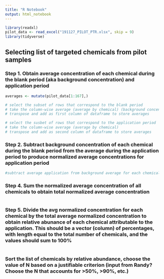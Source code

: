 ```yaml
---
title: "R Notebook"
output: html_notebook
---
```



```r
library(readxl)
pilot_data <- read_excel("191127_PILOT_PTR.xlsx", skip = 9)
library(tidyverse)
```

## Selecting list of targeted chemicals from pilot samples

### Step 1. Obtain average concentration of each chemical during the blank period (aka background concentration) and application period
```r
averages <- mutate(pilot_data[1:167],)

# select the subset of rows that correspond to the blank period
# take the column-wise average (average by chemical) (background concentration)
# transpose and add as first column of dataframe to store averages

# select the susbet of rows that correspond to the application period
# take the column-wise average (average by chemical)
# transpose and add as second column of dataframe to store averages

```

### Step 2. Subtract background concentration of each chemical during the blank period from the average during the application period to produce normalized average concentrations for application period
```r
#subtract average application from background average for each chemical (vector/array operation) - subtract column 1 from column 2 in the averages df, store result as column 3
```

### Step 4. Sum the normalized average concentration of all chemicals to obtain total normalized average concentration
```r

```

### Step 5. Divide the avg normalized concentration for each chemical by the total average normalized concentration to obtain relative abunance of each chemical attributable to the application. This should be a vector (column) of percentages, with length equal to the total number of chemicals, and the values should sum to 100%
```r

```

### Sort the list of chemicals by relative abundance, choose the value of N based on a justifiable criterion (input from Randy? Choose the N that accounts for >50%, >90%, etc.)
```r

```

```r

```

```r

```

```r

```
